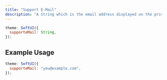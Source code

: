 ```yaml
---
title: "Support E-Mail"
description: "A String which is the email address displayed on the privacy-policy page."
---
```


```js
theme: SoftUI({
  supporteMail: String,
});
```

## Example Usage

```js
theme: SoftUI({
  supporteMail: "you@example.com",
});
```
